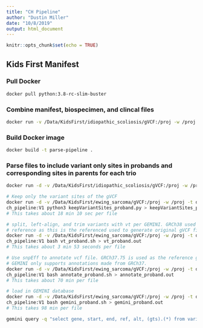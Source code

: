 ```yaml
---
title: "CH Pipeline"
author: "Dustin Miller"
date: "10/8/2019"
output: html_document
---
```

```r
knitr::opts_chunk$set(echo = TRUE)
```

## Kids First Manifest

### Pull Docker
```bash
docker pull python:3.8-rc-slim-buster
```

### Combine manifest, biospecimen, and clincal files
```bash
docker run -v /Data/KidsFirst/idiopathic_scoliosis/gVCF:/proj -w /proj -t python:3.8-rc-slim-buster python3 kids_first_meta.py kidsfirst-participant-family-manifest_2019-09-23.tsv participants_biospecimen_20190923.tsv participant_clinical_20190923.tsv /proj/tmp/combined.tsv
```

### Build Docker image
```bash
docker build -t parse-pipeline .
```

### Parse files to include variant only sites in probands and corresponding sites in parents for each trio
```bash
docker run -d -v /Data/KidsFirst/idiopathic_scoliosis/gVCF:/proj -w /proj -t parse-pipeline python3 parse.py /proj/ /proj/tmp/sample_data.tsv > parse.out
```


```bash
# Keep only the variant sites of the gVCF
docker run -d -v /Data/KidsFirst/ewing_sarcoma/gVCF:/proj -w /proj -t dmill903/\
ch_pipeline:V1 python3 keepVariantSites_proband.py > keepVariantSites_proband.out
# This takes about 18 min 10 sec per file
```

```bash
# split, left-align, and trim variants with vt per GEMINI. GRCh38 used as 
# reference as this is the referenced used to generate original gVCF files. 
docker run -d -v /Data/KidsFirst/ewing_sarcoma/gVCF:/proj -w /proj -t dmill903/\
ch_pipeline:V1 bash vt_proband.sh > vt_proband.out
# This takes about 3 min 53 seconds per file
```

```bash
# Use snpEff to annotate vcf file. GRCh37.75 is used as the reference genome as
# GEMINI only supports annotations made from GRCh37.
docker run -d -v /Data/KidsFirst/ewing_sarcoma/gVCF:/proj -w /proj -t dmill903/\
ch_pipeline:V1 bash annotate_proband.sh > annotate_proband.out
# This takes about 70 min per file
```

```bash
# load in GEMINI database
docker run -d -v /Data/KidsFirst/ewing_sarcoma/gVCF:/proj -w /proj -t dmill903/\
ch_pipeline:V1 bash gemini_proband.sh > gemini_proband.out
# This takes 98 min per file
```

```bash
gemini query -q "select gene, start, end, ref, alt, (gts).(*) from variants where is_lof = 1 and aaf >= 0.005" --gt-filter "(gt_types).(*).(== HET).(all) or (gt_types).(*).(== HOM_ALT).(all) and (gt_depths).(*).(>= 20).(all)" --header proband_gemini.db > test.vcf
```

